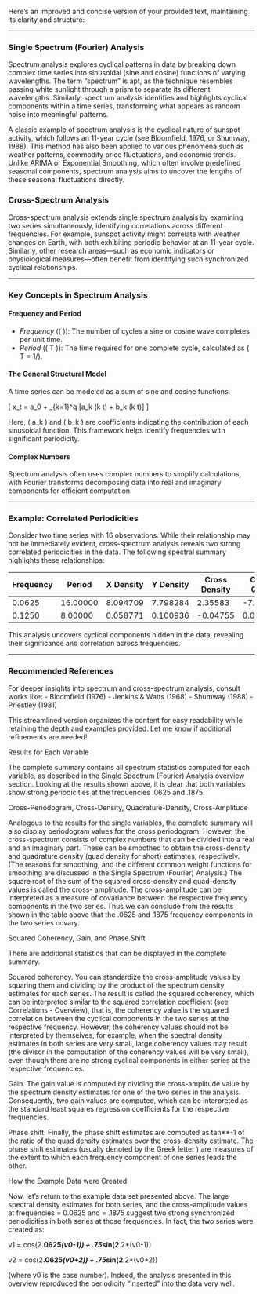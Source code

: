 Here’s an improved and concise version of your provided text, maintaining its clarity and structure:

---

### Single Spectrum (Fourier) Analysis

Spectrum analysis explores cyclical patterns in data by breaking down complex time series into sinusoidal (sine and cosine) functions of varying wavelengths. The term "spectrum" is apt, as the technique resembles passing white sunlight through a prism to separate its different wavelengths. Similarly, spectrum analysis identifies and highlights cyclical components within a time series, transforming what appears as random noise into meaningful patterns.

A classic example of spectrum analysis is the cyclical nature of sunspot activity, which follows an 11-year cycle (see Bloomfield, 1976, or Shumway, 1988). This method has also been applied to various phenomena such as weather patterns, commodity price fluctuations, and economic trends. Unlike ARIMA or Exponential Smoothing, which often involve predefined seasonal components, spectrum analysis aims to uncover the lengths of these seasonal fluctuations directly.

### Cross-Spectrum Analysis

Cross-spectrum analysis extends single spectrum analysis by examining two series simultaneously, identifying correlations across different frequencies. For example, sunspot activity might correlate with weather changes on Earth, with both exhibiting periodic behavior at an 11-year cycle. Similarly, other research areas—such as economic indicators or physiological measures—often benefit from identifying such synchronized cyclical relationships.

---

### Key Concepts in Spectrum Analysis

#### **Frequency and Period**
- *Frequency* (\( \nu \)): The number of cycles a sine or cosine wave completes per unit time.
- *Period* (\( T \)): The time required for one complete cycle, calculated as \( T = 1/\nu \).

#### **The General Structural Model**
A time series can be modeled as a sum of sine and cosine functions:

\[
x_t = a_0 + \sum_{k=1}^q [a_k \cdot \cos(k \cdot t) + b_k \cdot \sin(k \cdot t)]
\]

Here, \( a_k \) and \( b_k \) are coefficients indicating the contribution of each sinusoidal function. This framework helps identify frequencies with significant periodicity.

#### **Complex Numbers**
Spectrum analysis often uses complex numbers to simplify calculations, with Fourier transforms decomposing data into real and imaginary components for efficient computation.

---

### Example: Correlated Periodicities

Consider two time series with 16 observations. While their relationship may not be immediately evident, cross-spectrum analysis reveals two strong correlated periodicities in the data. The following spectral summary highlights these relationships:

| Frequency | Period   | X Density | Y Density | Cross Density | Cross Quad | Cross Amplitude |
|-----------|----------|-----------|-----------|---------------|------------|-----------------|
| 0.0625    | 16.00000 | 8.094709  | 7.798284  | 2.35583       | -7.58781   | 7.945114        |
| 0.1250    |  8.00000 | 0.058771  | 0.100936  | -0.04755      |  0.06059   | 0.077020        |

This analysis uncovers cyclical components hidden in the data, revealing their significance and correlation across frequencies.

---

### Recommended References
For deeper insights into spectrum and cross-spectrum analysis, consult works like:
- Bloomfield (1976)
- Jenkins & Watts (1968)
- Shumway (1988)
- Priestley (1981)

This streamlined version organizes the content for easy readability while retaining the depth and examples provided. Let me know if additional refinements are needed!

Results for Each Variable

The complete summary contains all spectrum statistics computed for each variable, as described in the Single Spectrum (Fourier) Analysis overview section. Looking at the results shown above, it is clear that both variables show strong periodicities at the frequencies .0625 and .1875.

Cross-Periodogram, Cross-Density, Quadrature-Density, Cross-Amplitude

Analogous to the results for the single variables, the complete summary will also display periodogram values for the cross periodogram. However, the cross-spectrum consists of complex numbers that can be divided into a real and an imaginary part. These can be smoothed to obtain the cross-density and quadrature density (quad density for short) estimates, respectively. (The reasons for smoothing, and the different common weight functions for smoothing are discussed in the Single Spectrum (Fourier) Analysis.) The square root of the sum of the squared cross-density and quad-density values is called the cross- amplitude. The cross-amplitude can be interpreted as a measure of covariance between the respective frequency components in the two series. Thus we can conclude from the results shown in the table above that the .0625 and .1875 frequency components in the two series covary.

Squared Coherency, Gain, and Phase Shift

There are additional statistics that can be displayed in the complete summary.

Squared coherency. You can standardize the cross-amplitude values by squaring them and dividing by the product of the spectrum density estimates for each series. The result is called the squared coherency, which can be interpreted similar to the squared correlation coefficient (see Correlations - Overview), that is, the coherency value is the squared correlation between the cyclical components in the two series at the respective frequency. However, the coherency values should not be interpreted by themselves; for example, when the spectral density estimates in both series are very small, large coherency values may result (the divisor in the computation of the coherency values will be very small), even though there are no strong cyclical components in either series at the respective frequencies.

Gain. The gain value is computed by dividing the cross-amplitude value by the spectrum density estimates for one of the two series in the analysis. Consequently, two gain values are computed, which can be interpreted as the standard least squares regression coefficients for the respective frequencies.

Phase shift. Finally, the phase shift estimates are computed as tan**-1 of the ratio of the quad density estimates over the cross-density estimate. The phase shift estimates (usually denoted by the Greek letter ) are measures of the extent to which each frequency component of one series leads the other.

How the Example Data were Created

Now, let's return to the example data set presented above. The large spectral density estimates for both series, and the cross-amplitude values at frequencies  = 0.0625 and  = .1875 suggest two strong synchronized periodicities in both series at those frequencies. In fact, the two series were created as:

v1 = cos(2**.0625*(v0-1)) + .75*sin(2**.2*(v0-1))

v2 = cos(2**.0625*(v0+2)) + .75*sin(2**.2*(v0+2))

(where v0 is the case number). Indeed, the analysis presented in this overview reproduced the periodicity "inserted" into the data very well.


